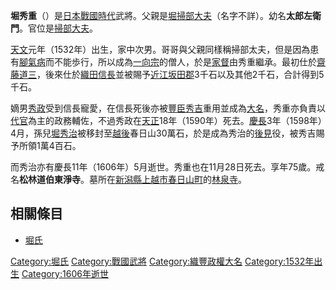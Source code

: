 {{unreferenced|time=2014-03-30T02:41:41+00:00}}
{{japanese|japanese=堀 秀重|kana=ほり ひでしげ|romaji=Hori Hideshige}}
'''堀秀重'''（{{bd|1532年||1606年|12月27日}}）是[[日本戰國時代|日本戰國時代]]武將。父親是[[堀掃部大夫|堀掃部大夫]]（名字不詳）。幼名'''太郎左衛門'''。官位是[[掃部大夫|掃部大夫]]。

[[天文_(後奈良天皇)|天文]]元年（1532年）出生，家中次男。哥哥與父親同樣稱掃部太夫，但是因為患有[[腳氣病|腳氣病]]而不能歩行，所以成為[[一向宗|一向宗]]的僧人，於是[[家督|家督]]由秀重繼承。最初仕於[[齋藤道三|齋藤道三]]，後來仕於[[織田信長|織田信長]]並被賜予[[近江國|近江]][[坂田郡|坂田郡]]3千石以及其他2千石，合計得到5千石。

嫡男[[堀秀政|秀政]]受到信長寵愛，在信長死後亦被[[豐臣秀吉|豐臣秀吉]]重用並成為[[大名_(稱謂)|大名]]，秀重亦負責以[[代官|代官]]為主的政務輔佐，不過秀政在[[天正_(日本)|天正]]18年（1590年）死去。[[慶長|慶長]]3年（1598年）4月，孫兒[[堀秀治|堀秀治]]被移封至[[越後|越後]]春日山30萬石，於是成為秀治的[[後見|後見]]役，被秀吉賜予所領1萬4百石。

而秀治亦有慶長11年（1606年）5月逝世。秀重也在11月28日死去。享年75歲。戒名'''松林道伯東淨寺'''。墓所在[[新潟縣|新潟縣]][[上越市|上越市]][[春日山町|春日山町]]的[[林泉寺|林泉寺]]。

== 相關條目 ==
*[[堀氏|堀氏]]

[[Category:堀氏|Category:堀氏]]
[[Category:戰國武將|Category:戰國武將]]
[[Category:織豐政權大名|Category:織豐政權大名]]
[[Category:1532年出生|Category:1532年出生]]
[[Category:1606年逝世|Category:1606年逝世]]